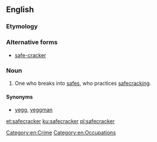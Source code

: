 ==English==

===Etymology===
{{compound|safe|cracker|lang=en}}

===Alternative forms===
* [[safe-cracker]]

===Noun===
{{en-noun}}

# One who breaks into [[safe]]s, who practices [[safecracking]].

====Synonyms====
* [[yegg]], [[yeggman]]

[[Category:en:Crime]]
[[Category:en:Occupations]]

[[et:safecracker]]
[[ku:safecracker]]
[[pl:safecracker]]